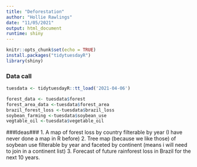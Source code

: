 ```yaml
---
title: "Deforestation"
author: "Hollie Rawlings"
date: "11/05/2021"
output: html_document
runtime: shiny
---
```


```r
knitr::opts_chunk$set(echo = TRUE)
install.packages("tidytuesdayR")
library(shiny)
```

### Data call###
```r
tuesdata <- tidytuesdayR::tt_load('2021-04-06')

forest_data <- tuesdata$forest
forest_area_data <-tuesdata$forest_area
brazil_forest_loss <-tuesdata$brazil_loss
soybean_farming <-tuesdata$soybean_use
vegtable_oil <-tuesdata$vegetable_oil
```

###Ideas###
1. A map of forest loss by country filterable by year (I have never done a map in R before)
2. Tree map (because we like those) of soybean use filterable by year and faceted by continent (means i will need to join in a continent list)
3. Forecast of future rainforest loss in Brazil for the next 10 years. 